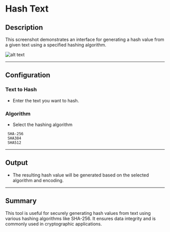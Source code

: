 # Hash Text

## Description
This screenshot demonstrates an interface for generating a hash value from a given text using a specified hashing algorithm.

![alt text](../../../assets/cryptography/hash-text.png)

---
## Configuration

### Text to Hash
-  Enter the text you want to hash.

### Algorithm
- Select the hashing algorithm
```plaintext
 SHA-256
 SHA384
 SHA512
 ```
---

## Output
- The resulting hash value will be generated based on the selected algorithm and encoding.
---

## Summary
This tool is useful for securely generating hash values from text using various hashing algorithms like SHA-256. It ensures data integrity and is commonly used in cryptographic applications.